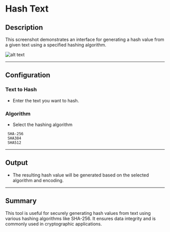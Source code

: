 # Hash Text

## Description
This screenshot demonstrates an interface for generating a hash value from a given text using a specified hashing algorithm.

![alt text](../../../assets/cryptography/hash-text.png)

---
## Configuration

### Text to Hash
-  Enter the text you want to hash.

### Algorithm
- Select the hashing algorithm
```plaintext
 SHA-256
 SHA384
 SHA512
 ```
---

## Output
- The resulting hash value will be generated based on the selected algorithm and encoding.
---

## Summary
This tool is useful for securely generating hash values from text using various hashing algorithms like SHA-256. It ensures data integrity and is commonly used in cryptographic applications.